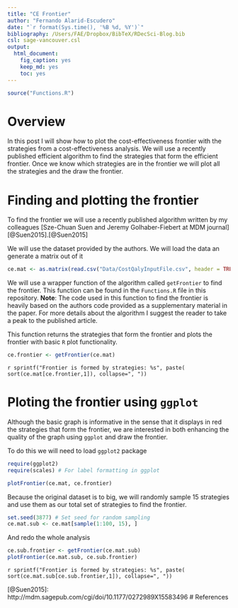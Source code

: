 ```yaml
---
title: "CE Frontier"
author: "Fernando Alarid-Escudero"
date: "`r format(Sys.time(), '%B %d, %Y')`"
bibliography: /Users/FAE/Dropbox/BibTeX/RDecSci-Blog.bib
csl: sage-vancouver.csl
output: 
  html_document: 
    fig_caption: yes
    keep_md: yes
    toc: yes
---
```

```r
source("Functions.R")
```


# Overview
In this post I will show how to plot the cost-effectiveness frontier with the strategies from a cost-effectiveness analysis. We will use a recently published efficient algorithm to find the strategies that form the efficient frontier. Once we know which strategies are in the frontier we will plot all the strategies and the draw the frontier.

# Finding and plotting the frontier
To find the frontier we will use a recently published algorithm written by my colleagues [Sze-Chuan Suen and Jeremy Golhaber-Fiebert at MDM journal][@Suen2015].[@Suen2015] 

We will use the dataset provided by the authors. We will load the data an generate a matrix out of it
```r
ce.mat <- as.matrix(read.csv("Data/CostQalyInputFile.csv", header = TRUE))
```

We will use a wrapper function of the algorithm called `getFrontier` to find the frontier. This function can be found in the `Functions.R` file in this repository. **Note**: The code used in this function to find the frontier is heavily based on the authors code provided as a supplementary material in the paper. For more details about the algorithm I suggest the reader to take a peak to the published article.

This function returns the strategies that form the frontier and plots the frontier with basic `R` plot functionality.

```r
ce.frontier <- getFrontier(ce.mat)
```

`r sprintf("Frontier is formed by strategies: %s", paste( sort(ce.mat[ce.frontier,1]), collapse=", "))`


# Ploting the frontier using `ggplot`
Although the basic graph is informative in the sense that it displays in red the strategies that form the frontier, we are interested in both enhancing the quality of the graph using `ggplot` and draw the frontier.

To do this we will need to load `ggplot2` package
```r
require(ggplot2)
require(scales) # For label formatting in ggplot
```


```r
plotFrontier(ce.mat, ce.frontier)
```

Because the original dataset is to big, we will randomly sample 15 strategies and use them as our total set of strategies to find the frontier.
```r
set.seed(3877) # Set seed for random sampling
ce.mat.sub <- ce.mat[sample(1:100, 15), ]
```

And redo the whole analysis

```r
ce.sub.frontier <- getFrontier(ce.mat.sub)
plotFrontier(ce.mat.sub, ce.sub.frontier)
```

`r sprintf("Frontier is formed by strategies: %s", paste( sort(ce.mat.sub[ce.sub.frontier,1]), collapse=", "))`

[@Suen2015]: http://mdm.sagepub.com/cgi/doi/10.1177/0272989X15583496
# References